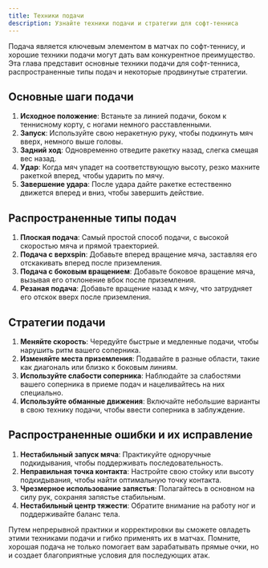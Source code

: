 ```yaml
---
title: Техники подачи
description: Узнайте техники подачи и стратегии для софт-тенниса
---
```


Подача является ключевым элементом в матчах по софт-теннису, и хорошие техники подачи могут дать вам конкурентное преимущество. Эта глава представит основные техники подачи для софт-тенниса, распространенные типы подач и некоторые продвинутые стратегии.

## Основные шаги подачи

1. **Исходное положение**: Встаньте за линией подачи, боком к теннисному корту, с ногами немного расставленными.
2. **Запуск**: Используйте свою неракетную руку, чтобы подкинуть мяч вверх, немного выше головы.
3. **Задний ход**: Одновременно отведите ракетку назад, слегка смещая вес назад.
4. **Удар**: Когда мяч упадет на соответствующую высоту, резко махните ракеткой вперед, чтобы ударить по мячу.
5. **Завершение удара**: После удара дайте ракетке естественно движется вперед и вниз, чтобы завершить действие.

## Распространенные типы подач

1. **Плоская подача**: Самый простой способ подачи, с высокой скоростью мяча и прямой траекторией.
2. **Подача с верхspin**: Добавьте вперед вращение мяча, заставляя его отскакивать вперед после приземления.
3. **Подача с боковым вращением**: Добавьте боковое вращение мяча, вызывая его отклонение вбок после приземления.
4. **Резаная подача**: Добавьте вращение назад к мячу, что затрудняет его отскок вверх после приземления.

## Стратегии подачи

1. **Меняйте скорость**: Чередуйте быстрые и медленные подачи, чтобы нарушить ритм вашего соперника.
2. **Изменяйте места приземления**: Подавайте в разные области, такие как диагональ или близко к боковым линиям.
3. **Используйте слабости соперника**: Наблюдайте за слабостями вашего соперника в приеме подач и нацеливайтесь на них специально.
4. **Используйте обманные движения**: Включайте небольшие варианты в свою технику подачи, чтобы ввести соперника в заблуждение.

## Распространенные ошибки и их исправление

1. **Нестабильный запуск мяча**: Практикуйте одноручные подкидывания, чтобы поддерживать последовательность.
2. **Неправильная точка контакта**: Настройте свою стойку или высоту подкидывания, чтобы найти оптимальную точку контакта.
3. **Чрезмерное использование запястья**: Полагайтесь в основном на силу рук, сохраняя запястье стабильным.
4. **Нестабильный центр тяжести**: Обратите внимание на работу ног и поддерживайте баланс тела.

Путем непрерывной практики и корректировки вы сможете овладеть этими техниками подачи и гибко применять их в матчах. Помните, хорошая подача не только помогает вам зарабатывать прямые очки, но и создает благоприятные условия для последующих атак.